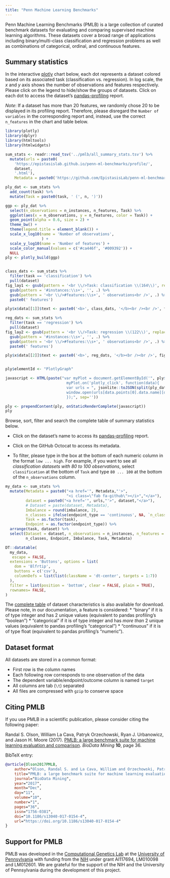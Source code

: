 ```yaml
---
title: "Penn Machine Learning Benchmarks"
---
```



Penn Machine Learning Benchmarks (PMLB) is a large collection of curated benchmark datasets for evaluating and comparing supervised machine learning algorithms.
These datasets cover a broad range of applications including binary/multi-class classification and regression problems as well as combinations of categorical, ordinal, and continuous features.


## Summary statistics

In the interactive  [plotly](https://plotly.com/) chart below, each dot represents a dataset colored based on its associated task (classification vs. regression).
In log scale, the *x* and *y* axis shows the number of observations and features respectively.
Please click on the legend to hide/show the groups of datasets.
Click on each dot to access the dataset's [pandas-profiling](https://pandas-profiling.github.io/pandas-profiling/docs/master/rtd/) report.

*Note*: If a dataset has more than 20 features, we randomly chose 20 to be displayed in its profiling report. Therefore, please disregard the `Number of variables` in the corresponding report and, instead, use the correct `n_features` in the chart and table below.

```r
library(plotly)
library(dplyr)
library(htmltools)
library(htmlwidgets)
```

```r
sum_stats <- readr::read_tsv('../pmlb/all_summary_stats.tsv') %>% 
  mutate(urls = paste0(
    'https://epistasislab.github.io/penn-ml-benchmarks/profile/',
    dataset,
    '.html'),
    Metadata = paste0('https://github.com/EpistasisLab/penn-ml-benchmarks/tree/master/datasets/', dataset, '/metadata.yaml'))

ply_dat <- sum_stats %>% 
  add_count(task) %>% 
  mutate(Task = paste0(task, ' (', n, ')')) 

ggp <- ply_dat %>% 
  select(n_observations = n_instances, n_features, Task) %>% 
  ggplot(aes(x = n_observations, y = n_features, color = Task)) +
  geom_point(alpha = 0.6, size = 2) +
  theme_bw() +
  theme(legend.title = element_blank()) +
  scale_x_log10(name = 'Number of observations',
                ) +
  scale_y_log10(name = 'Number of features') +
  scale_color_manual(values = c('#ca446f', '#009392')) +
  NULL
ply <- plotly_build(ggp)


class_dats <- sum_stats %>% 
  filter(task == 'classification') %>% 
  pull(dataset)
fig_lay1 <- gsub(pattern = '<br \\/>Task: classification \\(164\\)', replacement = '', ply$x$data[[1]]$text) %>% 
  gsub(pattern = '#instances:\\s+', '', .) %>% 
  gsub(pattern = '<br \\/>#features:\\s+', ' observations<br />', .) %>% 
  paste0(' features')

ply$x$data[[1]]$text <- paste0('<b>', class_dats, '</b><br /><br />', fig_lay1)

reg_dats <- sum_stats %>% 
  filter(task == 'regression') %>% 
  pull(dataset)
fig_lay2 <- gsub(pattern = '<br \\/>Task: regression \\(122\\)', replacement = '', ply$x$data[[2]]$text) %>% 
  gsub(pattern = '#instances:\\s+', '', .) %>% 
  gsub(pattern = '<br \\/>#features:\\s+', ' observations<br />', .) %>% 
  paste0(' features')

ply$x$data[[2]]$text <- paste0('<b>', reg_dats, '</b><br /><br />', fig_lay2)


ply$elementId <- "PlotlyGraph"

javascript <- HTML(paste("var myPlot = document.getElementById('", ply$elementId, "');
                           myPlot.on('plotly_click', function(data){
                           var urls = ", jsonlite::toJSON(split(ply_dat, ply_dat$Task)), ";
                           window.open(urls[data.points[0].data.name][data.points[0].pointNumber]['urls'],'_blank');
                           });", sep=''))  

ply <- prependContent(ply, onStaticRenderComplete(javascript))
ply
```

Browse, sort, filter and search the complete table of summary statistics below.

* Click on the dataset's name to access its [pandas-profiling](https://pandas-profiling.github.io/pandas-profiling/docs/master/rtd/) report.

* Click on the GitHub Octocat <i class="fab fa-github"></i> to access its metadata.

* To filter, please type in the box at the bottom of each numeric column in the format `low ... high`.
For example, if you want to see all *classification datasets with 80 to 100 observations*, select `classification` at the bottom of `Task` and type `80 ... 100` at the bottom of the `n_observations` column. 


```r
my_data <- sum_stats %>% 
  mutate(Metadata = paste0("<a href='", Metadata,"'>", 
                           "<i class=\"fab fa-github\"></i>","</a>"),
         dataset = paste0("<a href='", urls,"'>", dataset,"</a>"),
         # Dataset = paste(dataset, Metadata),
         Imbalance = round(imbalance, 2),
         n_classes = ifelse(endpoint_type == 'continuous', NA, `n_classes`),
         Task = as.factor(task),
         Endpoint = as.factor(endpoint_type)) %>% 
  arrange(task, dataset) %>% 
  select(Dataset = dataset, n_observations = n_instances, n_features = n_features, 
         n_classes, Endpoint, Imbalance, Task, Metadata)

DT::datatable(
  my_data,
   escape = FALSE,
  extensions = 'Buttons', options = list(
    dom = 'Blfrtip',
    buttons = c('csv'),
    columnDefs = list(list(className = 'dt-center', targets = 1:7))
  ),
  filter = list(position = 'bottom', clear = FALSE, plain = TRUE),
  rownames= FALSE,
)
```

The [complete table](../pmlb/all_summary_stats.tsv) of dataset characteristics is also available for download.
Please note, in our documentation, a feature is considered:
* "binary" if it is of type integer and has 2 unique values (equivalent to pandas profiling's "boolean")
* "categorical" if it is of type integer and has *more than* 2 unique values (equivalent to pandas profiling's "categorical")
* "continuous" if it is of type float (equivalent to pandas profiling's "numeric").


## Dataset format

All datasets are stored in a common format:

* First row is the column names
* Each following row corresponds to one observation of the data
* The dependent variable/endpoint/outcome column is named `target`
* All columns are tab (`\t`) separated
* All files are compressed with `gzip` to conserve space


## Citing PMLB

If you use PMLB in a scientific publication, please consider citing the following paper:

Randal S. Olson, William La Cava, Patryk Orzechowski, Ryan J. Urbanowicz, and Jason H. Moore (2017). [PMLB: a large benchmark suite for machine learning evaluation and comparison](https://biodatamining.biomedcentral.com/articles/10.1186/s13040-017-0154-4). *BioData Mining* **10**, page 36.

BibTeX entry:

```bibtex
@article{Olson2017PMLB,
    author="Olson, Randal S. and La Cava, William and Orzechowski, Patryk and Urbanowicz, Ryan J. and Moore, Jason H.",
    title="PMLB: a large benchmark suite for machine learning evaluation and comparison",
    journal="BioData Mining",
    year="2017",
    month="Dec",
    day="11",
    volume="10",
    number="1",
    pages="36",
    issn="1756-0381",
    doi="10.1186/s13040-017-0154-4",
    url="https://doi.org/10.1186/s13040-017-0154-4"
}
```

## Support for PMLB

PMLB was developed in the [Computational Genetics Lab](http://epistasis.org/) at the [University of Pennsylvania](https://www.upenn.edu/) with funding from the [NIH](http://www.nih.gov/) under grant AI117694, LM010098 and LM012601.
We are grateful for the support of the NIH and the University of Pennsylvania during the development of this project.

